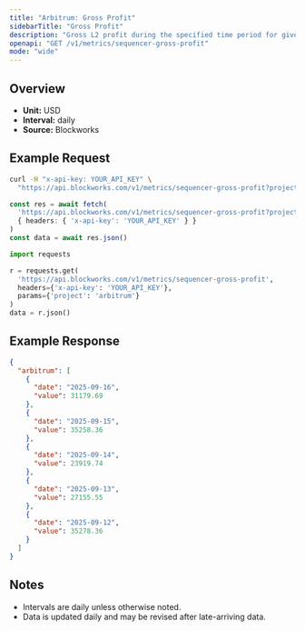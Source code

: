 ```yaml
---
title: "Arbitrum: Gross Profit"
sidebarTitle: "Gross Profit"
description: "Gross L2 profit during the specified time period for given blockchain."
openapi: "GET /v1/metrics/sequencer-gross-profit"
mode: "wide"
---
```


## Overview

- **Unit:** USD
- **Interval:** daily
- **Source:** Blockworks

## Example Request

<CodeGroup>

```bash cURL
curl -H "x-api-key: YOUR_API_KEY" \
  "https://api.blockworks.com/v1/metrics/sequencer-gross-profit?project=arbitrum"
```

```typescript TypeScript
const res = await fetch(
  'https://api.blockworks.com/v1/metrics/sequencer-gross-profit?project=arbitrum',
  { headers: { 'x-api-key': 'YOUR_API_KEY' } }
)
const data = await res.json()
```

```python Python
import requests

r = requests.get(
  'https://api.blockworks.com/v1/metrics/sequencer-gross-profit',
  headers={'x-api-key': 'YOUR_API_KEY'},
  params={'project': 'arbitrum'}
)
data = r.json()
```

</CodeGroup>

## Example Response

```json
{
  "arbitrum": [
    {
      "date": "2025-09-16",
      "value": 31179.69
    },
    {
      "date": "2025-09-15",
      "value": 35258.36
    },
    {
      "date": "2025-09-14",
      "value": 23919.74
    },
    {
      "date": "2025-09-13",
      "value": 27155.55
    },
    {
      "date": "2025-09-12",
      "value": 35278.36
    }
  ]
}
```

## Notes
- Intervals are daily unless otherwise noted.
- Data is updated daily and may be revised after late-arriving data.